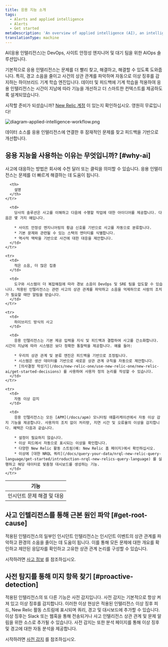 ```yaml
---
title: 응용 지능 소개
tags:
  - Alerts and applied intelligence
  - Alerts
  - Get started
metaDescription: 'An overview of applied intelligence (AI), an intelligent AIOps solution for your alerting systems in New Relic.'
translationType: machine
---
```



AI(응용 인텔리전스)는 DevOps, 사이트 안정성 엔지니어 및 대기 팀을 위한 AIOps 솔루션입니다.

기본적으로 응용 인텔리전스는 문제를 더 빨리 찾고, 해결하고, 해결할 수 있도록 도와줍니다. 특히, 경고 소음을 줄이고 사건의 상관 관계를 파악하며 자동으로 이상 징후를 감지하는 하이브리드 기계 학습 엔진입니다. 데이터 및 피드백에 기계 학습을 적용하여 응용 인텔리전스는 시간이 지남에 따라 기능을 개선하고 더 스마트한 컨텍스트를 제공하도록 설계되었습니다.

시작할 준비가 되셨습니까? [New Relic 계정](https://newrelic.com/signup) 이 있는지 확인하십시오. 영원히 무료입니다!

<img
  title="diagram-applied-intelligence-workflow.png"
  alt="diagram-applied-intelligence-workflow.png"
  src={accountsAppliedIntelligenceWorkflow}
/>

<figcaption>
  데이터 소스를 응용 인텔리전스에 연결한 후 잠재적인 문제를 찾고 피드백을 기반으로 개선합니다.
</figcaption>

## 응용 지능을 사용하는 이유는 무엇입니까? [#why-ai]

사고에 대응하는 방법은 회사에 수천 달러 또는 클릭을 의미할 수 있습니다. 응용 인텔리전스는 문제를 더 빠르게 해결하는 데 도움이 됩니다.

<table>
  <thead>
    <tr>
      <th style={{ width: "150px" }}>
        기능
      </th>

      <th>
        설명
      </th>
    </tr>
  </thead>

  <tbody>
    <tr>
      <td>
        인시던트 문제 해결 및 대응
      </td>

      <td>
        당사의 솔루션은 사고를 이해하고 다음에 수행할 작업에 대한 아이디어를 제공합니다. 다음은 몇 가지 예입니다.

        * 사이트 안정성 엔지니어링의 황금 신호를 기반으로 사고를 자동으로 분류합니다.
        * 기본 문제와 관련될 수 있는 스택의 엔터티를 식별합니다.
        * 역사적 맥락을 기반으로 사건에 대한 대응을 제안합니다.
      </td>
    </tr>

    <tr>
      <td>
        적은 소음, 더 많은 집중
      </td>

      <td>
        도구와 시스템이 더 복잡해짐에 따라 경보 소음이 DevOps 및 SRE 팀을 압도할 수 있습니다. 적용된 인텔리전스는 관련 사고의 상관 관계를 파악하고 소음을 억제하므로 사람의 조치가 필요할 때만 알림을 받습니다.
      </td>
    </tr>

    <tr>
      <td>
        하이브리드 방식의 사고
      </td>

      <td>
        응용 인텔리전스는 기본 제공 입력을 지식 및 피드백과 결합하여 사고를 간소화합니다. 시간이 지남에 따라 시스템은 보다 정확한 통찰력을 제공합니다. 예를 들어:

        * 우리의 상관 관계 및 분류 엔진은 피드백을 기반으로 조정됩니다.
        * 시스템은 생산 데이터를 기반으로 새로운 상관 관계 규칙을 자동으로 제안합니다.
        * [의사결정 작성기](/docs/new-relic-one/use-new-relic-one/new-relic-ai/get-started-decisions) 를 사용하여 사용자 정의 논리를 작성할 수 있습니다.
      </td>
    </tr>

    <tr>
      <td>
        자동 이상 감지
      </td>

      <td>
        응용 인텔리전스는 모든 [APM](/docs/apm) 모니터링 애플리케이션에서 자동 이상 감지 기능을 제공합니다. 사용자의 조치 없이 처리량, 지연 시간 및 오류율의 이상을 감지합니다. 혜택은 다음과 같습니다.

        * 설정이 필요하지 않습니다.
        * 이상 피드에서 자동으로 표시되는 이상을 확인합니다.
        * 다양한 New Relic 활동 스트림(예: New Relic 홈 페이지)에서 확인하십시오.
        * 이상에 [대한 NRQL 쿼리](/docs/query-your-data/nrql-new-relic-query-language/get-started/introduction-nrql-new-relics-query-language) 를 실행하고 해당 데이터로 맞춤형 대시보드를 생성하는 기능.
      </td>
    </tr>
  </tbody>
</table>

## 사고 인텔리전스를 통해 근본 원인 파악 [#get-root-cause]

적용된 인텔리전스의 일부인 인시던트 인텔리전스는 인시던트 이벤트의 상관 관계를 파악하고 환경의 소음을 줄이는 데 도움이 됩니다. 이를 통해 모든 문제에 대한 개요를 확인하고 제안된 응답자를 확인하고 고유한 상관 관계 논리를 구성할 수 있습니다.

시작하려면 [사고 정보](/docs/enable-new-relic-ai) 를 참조하십시오.

## 사전 탐지를 통해 미지 항목 찾기 [#proactive-detection]

적용된 인텔리전스의 또 다른 기능은 사전 감지입니다. 사전 감지는 기본적으로 항상 켜져 있고 이상 징후를 감지합니다. 이러한 이상 현상은 적용된 인텔리전스 이상 징후 피드, New Relic 활동 스트림에 표시되며 쿼리, 경고 및 대시보드에 추가할 수 있습니다. 이상 징후는 Slack 또는 웹훅을 통해 전송되거나 사고 인텔리전스 상관 관계 및 문제 알림을 위한 소스로 추가될 수 있습니다. 사전 감지는 또한 분석 페이지를 통해 이상 징후 및 경고에 대한 자동 분석을 제공합니다.

시작하려면 [사전 감지](/docs/proactive-detection-new-relic-ai) 를 참조하십시오.